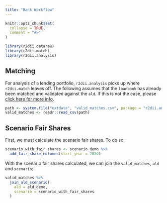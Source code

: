 ```yaml
---
title: "Bank Workflow"
---
```


```r
knitr::opts_chunk$set(
  collapse = TRUE,
  comment = "#>"
)
```

```r
library(r2dii.dataraw)
library(r2dii.match)
library(r2dii.analysis)
```

## Matching

For analysis of a lending portfolio, `r2dii.analysis` picks up where `r2dii.match` leaves off. The following assumes that the `loanbook` has already been matched and validated against the `ald`. If this is not the case, please [click here for more info](https://2degreesinvesting.github.io/r2dii.match/).

```r
path <- system.file("extdata", "valid_matches.csv", package = "r2dii.analysis")
valid_matches <- readr::read_csv(path)
```

## Scenario Fair Shares

First, we must calculate the scenario fair shares. To do so:

```r
scenario_with_fair_shares <- scenario_demo %>% 
  add_fair_share_columns(start_year = 2020)
```

With the scenario fair shares calculated, we can join the `valid_matches`, `ald` and `scenario`:

```r
valid_matches %>% 
  join_ald_scenario(
    ald = ald_demo, 
    scenario = scenario_with_fair_shares
  )
```
